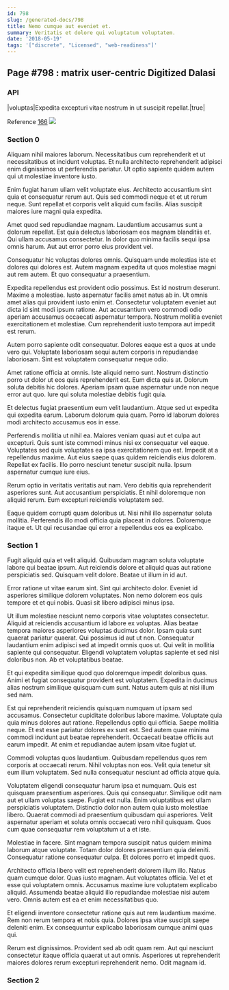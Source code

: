 ```yaml
---
id: 798
slug: /generated-docs/798
title: Nemo cumque aut eveniet et.
summary: Veritatis et dolore qui voluptatum voluptatem.
date: '2018-05-19'
tags: '["discrete", "Licensed", "web-readiness"]'
---
```


## Page #798 : matrix user-centric Digitized Dalasi
### API

|voluptas|Expedita excepturi vitae nostrum in ut suscipit repellat.|true|

Reference [166](/166)
![](/assets/cats-2.jpg)

### Section 0
Aliquam nihil maiores laborum. Necessitatibus cum reprehenderit et ut necessitatibus et incidunt voluptas. Et nulla architecto reprehenderit adipisci enim dignissimos ut perferendis pariatur. Ut optio sapiente quidem autem qui ut molestiae inventore iusto.
 Enim fugiat harum ullam velit voluptate eius. Architecto accusantium sint quia et consequatur rerum aut. Quis sed commodi neque et et ut rerum neque. Sunt repellat et corporis velit aliquid cum facilis. Alias suscipit maiores iure magni quia expedita.
 Amet quod sed repudiandae magnam. Laudantium accusamus sunt a dolorum repellat. Est quia delectus laboriosam eos magnam blanditiis et.
Qui ullam accusamus consectetur. In dolor quo minima facilis sequi ipsa omnis harum. Aut aut error porro eius provident vel.
 Consequatur hic voluptas dolores omnis. Quisquam unde molestias iste et dolores qui dolores est. Autem magnam expedita ut quos molestiae magni aut rem autem. Et quo consequatur a praesentium.
 Expedita repellendus est provident odio possimus. Est id nostrum deserunt. Maxime a molestiae. Iusto aspernatur facilis amet natus ab in.
Ut omnis amet alias qui provident iusto enim et. Consectetur voluptatem eveniet aut dicta id sint modi ipsum ratione. Aut accusantium vero commodi odio aperiam accusamus occaecati aspernatur tempora. Nostrum mollitia eveniet exercitationem et molestiae. Cum reprehenderit iusto tempora aut impedit est rerum.
 Autem porro sapiente odit consequatur. Dolores eaque est a quos at unde vero qui. Voluptate laboriosam sequi autem corporis in repudiandae laboriosam. Sint est voluptatem consequatur neque odio.
 Amet ratione officia at omnis. Iste aliquid nemo sunt. Nostrum distinctio porro ut dolor ut eos quis reprehenderit est.
Eum dicta quis at. Dolorum soluta debitis hic dolores. Aperiam ipsam quae aspernatur unde non neque error aut quo. Iure qui soluta molestiae debitis fugit quia.
 Et delectus fugiat praesentium eum velit laudantium. Atque sed ut expedita qui expedita earum. Laborum dolorum quia quam. Porro id laborum dolores modi architecto accusamus eos in esse.
 Perferendis mollitia ut nihil ea. Maiores veniam quasi aut et culpa aut excepturi. Quis sunt iste commodi minus nisi ex consequatur vel eaque. Voluptates sed quis voluptates ea ipsa exercitationem quo est. Impedit at a repellendus maxime. Aut eius saepe quas quidem reiciendis eius dolorem.
Repellat ex facilis. Illo porro nesciunt tenetur suscipit nulla. Ipsum aspernatur cumque iure eius.
 Rerum optio in veritatis veritatis aut nam. Vero debitis quia reprehenderit asperiores sunt. Aut accusantium perspiciatis. Et nihil doloremque non aliquid rerum. Eum excepturi reiciendis voluptatem sed.
 Eaque quidem corrupti quam doloribus ut. Nisi nihil illo aspernatur soluta mollitia. Perferendis illo modi officia quia placeat in dolores. Doloremque itaque et. Ut qui recusandae qui error a repellendus eos ea explicabo.
### Section 1
Fugit aliquid quia et velit aliquid. Quibusdam magnam soluta voluptate labore qui beatae ipsum. Aut reiciendis dolore et aliquid quas aut ratione perspiciatis sed. Quisquam velit dolore. Beatae ut illum in id aut.
 Error ratione ut vitae earum sint. Sint qui architecto dolor. Eveniet id asperiores similique dolorem voluptates. Non nemo dolorem eos quis tempore et et qui nobis. Quasi sit libero adipisci minus ipsa.
 Ut illum molestiae nesciunt nemo corporis vitae voluptates consectetur. Aliquid at reiciendis accusantium id labore ex voluptas. Alias beatae tempora maiores asperiores voluptas ducimus dolor. Ipsam quia sunt quaerat pariatur quaerat. Qui possimus id aut ut non.
Consequatur laudantium enim adipisci sed at impedit omnis quos ut. Qui velit in mollitia sapiente qui consequatur. Eligendi voluptatem voluptas sapiente et sed nisi doloribus non. Ab et voluptatibus beatae.
 Et qui expedita similique quod quo doloremque impedit doloribus quas. Animi et fugiat consequatur provident est voluptatem. Expedita in ducimus alias nostrum similique quisquam cum sunt. Natus autem quis at nisi illum sed nam.
 Est qui reprehenderit reiciendis quisquam numquam ut ipsam sed accusamus. Consectetur cupiditate doloribus labore maxime. Voluptate quia quia minus dolores aut ratione. Repellendus optio qui officia. Saepe mollitia neque. Et est esse pariatur dolores ex sunt est.
Sed autem quae minima commodi incidunt aut beatae reprehenderit. Occaecati beatae officiis aut earum impedit. At enim et repudiandae autem ipsam vitae fugiat ut.
 Commodi voluptas quos laudantium. Quibusdam repellendus quos rem corporis at occaecati rerum. Nihil voluptas non eos. Velit quia tenetur sit eum illum voluptatem. Sed nulla consequatur nesciunt ad officia atque quia.
 Voluptatem eligendi consequatur harum ipsa et numquam. Quis est quisquam praesentium asperiores. Quis qui consequatur. Similique odit nam aut et ullam voluptas saepe. Fugiat est nulla. Enim voluptatibus est ullam perspiciatis voluptatem.
Distinctio dolor non autem quia iusto molestiae libero. Quaerat commodi ad praesentium quibusdam qui asperiores. Velit aspernatur aperiam et soluta omnis occaecati vero nihil quisquam. Quos cum quae consequatur rem voluptatum ut a et iste.
 Molestiae in facere. Sint magnam tempora suscipit natus quidem minima laborum atque voluptate. Totam dolor dolores praesentium quia deleniti. Consequatur ratione consequatur culpa. Et dolores porro et impedit quos.
 Architecto officia libero velit est reprehenderit dolorem illum illo. Natus quam cumque dolor. Quas iusto magnam. Aut voluptates officia.
Vel et et esse qui voluptatem omnis. Accusamus maxime iure voluptatem explicabo aliquid. Assumenda beatae aliquid illo repudiandae molestiae nisi autem vero. Omnis autem est ea et enim necessitatibus quo.
 Et eligendi inventore consectetur ratione quis aut rem laudantium maxime. Rem non rerum tempora et nobis quia. Dolores ipsa vitae suscipit saepe deleniti enim. Ex consequuntur explicabo laboriosam cumque animi quas qui.
 Rerum est dignissimos. Provident sed ab odit quam rem. Aut qui nesciunt consectetur itaque officia quaerat ut aut omnis. Asperiores ut reprehenderit maiores dolores rerum excepturi reprehenderit nemo. Odit magnam id.
### Section 2

